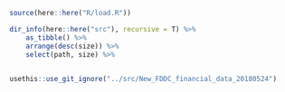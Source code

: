 ```r
source(here::here("R/load.R"))
```

```r
dir_info(here::here("src"), recursive = T) %>% 
    as_tibble() %>% 
    arrange(desc(size)) %>% 
    select(path, size) %>% 
    
```

```r
usethis::use_git_ignore("../src/New_FDDC_financial_data_20180524")
```

